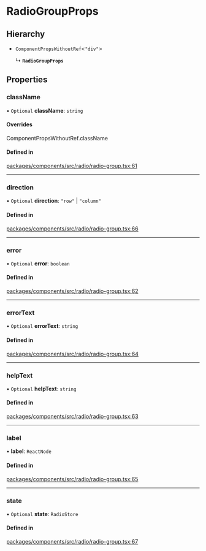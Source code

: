 # RadioGroupProps

## Hierarchy

- `ComponentPropsWithoutRef`\<`"div"`\>

  ↳ **`RadioGroupProps`**

## Properties

### className

• `Optional` **className**: `string`

#### Overrides

ComponentPropsWithoutRef.className

#### Defined in

[packages/components/src/radio/radio-group.tsx:61](https://github.com/vtex/shoreline/blob/6674ddada/packages/components/src/radio/radio-group.tsx#L61)

---

### direction

• `Optional` **direction**: `"row"` \| `"column"`

#### Defined in

[packages/components/src/radio/radio-group.tsx:66](https://github.com/vtex/shoreline/blob/6674ddada/packages/components/src/radio/radio-group.tsx#L66)

---

### error

• `Optional` **error**: `boolean`

#### Defined in

[packages/components/src/radio/radio-group.tsx:62](https://github.com/vtex/shoreline/blob/6674ddada/packages/components/src/radio/radio-group.tsx#L62)

---

### errorText

• `Optional` **errorText**: `string`

#### Defined in

[packages/components/src/radio/radio-group.tsx:64](https://github.com/vtex/shoreline/blob/6674ddada/packages/components/src/radio/radio-group.tsx#L64)

---

### helpText

• `Optional` **helpText**: `string`

#### Defined in

[packages/components/src/radio/radio-group.tsx:63](https://github.com/vtex/shoreline/blob/6674ddada/packages/components/src/radio/radio-group.tsx#L63)

---

### label

• **label**: `ReactNode`

#### Defined in

[packages/components/src/radio/radio-group.tsx:65](https://github.com/vtex/shoreline/blob/6674ddada/packages/components/src/radio/radio-group.tsx#L65)

---

### state

• `Optional` **state**: `RadioStore`

#### Defined in

[packages/components/src/radio/radio-group.tsx:67](https://github.com/vtex/shoreline/blob/6674ddada/packages/components/src/radio/radio-group.tsx#L67)
